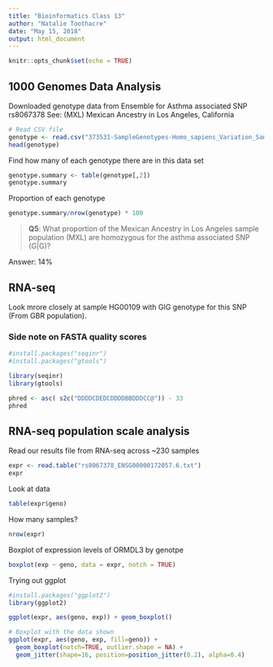 ```yaml
---
title: "Bioinformatics Class 13"
author: "Natalie Toothacre"
date: "May 15, 2018"
output: html_document
---
```


```r
knitr::opts_chunk$set(echo = TRUE)
```

## 1000 Genomes Data Analysis

Downloaded genotype data from Ensemble for Asthma associated SNP rs8067378
See: (MXL) Mexican Ancestry in Los Angeles, California

```r
# Read CSV file
genotype <- read.csv("373531-SampleGenotypes-Homo_sapiens_Variation_Sample_rs8067378 (1).csv")
head(genotype)
```


Find how many of each genotype there are in this data set

```r
genotype.summary <- table(genotype[,2])
genotype.summary
```

Proportion of each genotype

```r
genotype.summary/nrow(genotype) * 100
```


> **Q5**: What proportion of the Mexican Ancestry in Los Angeles sample population (MXL)
are homozygous for the asthma associated SNP (G|G)? 

Answer: 14%

## RNA-seq

Look mrore closely at sample HG00109 with GIG genotype for this SNP (From GBR population).

### Side note on FASTA quality scores 
```r
#install.packages("seqinr")
#install.packages("gtools")

library(seqinr)
library(gtools)

phred <- asc( s2c("DDDDCDEDCDDDDBBDDDCC@")) - 33
phred
```

## RNA-seq population scale analysis

Read our results file from RNA-seq across ~230 samples

```r
expr <- read.table("rs8067378_ENSG00000172057.6.txt")
expr
```

Look at data
```r
table(expr$geno)
```

How many samples?
```r
nrow(expr)
```

Boxplot of expression levels of ORMDL3 by genotpe

```r
boxplot(exp ~ geno, data = expr, notch = TRUE)
```

Trying out ggplot

```r
#install.packages("ggplot2")
library(ggplot2)

ggplot(expr, aes(geno, exp)) + geom_boxplot()
```


```r
# Boxplot with the data shown
ggplot(expr, aes(geno, exp, fill=geno)) + 
  geom_boxplot(notch=TRUE, outlier.shape = NA) + 
  geom_jitter(shape=16, position=position_jitter(0.2), alpha=0.4)
```










